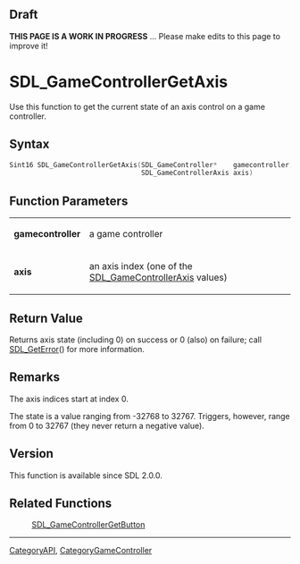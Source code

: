 == Draft ==

'''THIS PAGE IS A WORK IN PROGRESS''' ... Please make edits to this page to improve it!



<!-- #*^*^*^*^*See https://wiki.libsdl.org/SGFunctions for details on editing this page*^*^*^*^* -->


= SDL_GameControllerGetAxis =
Use this function to get the current state of an axis control on a game controller.




== Syntax ==
<syntaxhighlight lang='c++'>
Sint16 SDL_GameControllerGetAxis(SDL_GameController*    gamecontroller,
                                 SDL_GameControllerAxis axis)
</syntaxhighlight>


== Function Parameters ==
{|
|'''gamecontroller'''
|a game controller
|-
|'''axis'''
|an axis index (one of the [[SDL_GameControllerAxis]] values)
|}


== Return Value ==
Returns axis state (including 0) on success or 0 (also) on failure; call [[SDL_GetError]]() for more information.



== Remarks ==
The axis indices start at index 0.

The state is a value ranging from -32768 to 32767. Triggers, however, range from 0 to 32767 (they never return a negative value).

== Version ==
This function is available since SDL 2.0.0.

== Related Functions ==
:[[SDL_GameControllerGetButton]]

----
[[CategoryAPI]], [[CategoryGameController]]
<!-- #See the Style Guide for instructions on editing the footer. -->
